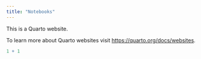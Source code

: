 ```yaml
---
title: "Notebooks"
---
```


This is a Quarto website.

To learn more about Quarto websites visit <https://quarto.org/docs/websites>.

```r
1 + 1
```
